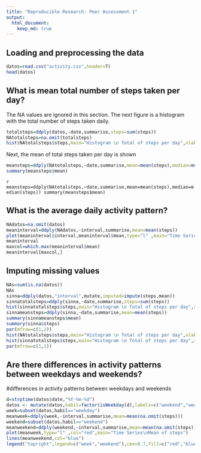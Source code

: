 ```yaml
---
title: "Reproducible Research: Peer Assessment 1"
output: 
  html_document:
    keep_md: true
---
```



## Loading and preprocessing the data

```r
datos=read.csv("activity.csv",header=T)
head(datos)
```
## What is mean total number of steps taken per day?
The NA values are ignored in this section. The next figure is a histogram with the total number of steps taken daily. 
```r
totalsteps=ddply(datos,~date,summarise,steps=sum(steps))
NAtotalsteps=na.omit(totalsteps)
hist(NAtotalsteps$steps,main="Histogram \n Total of steps per day",xlab="steps",col = "lightgray")
```

Next, the mean of total steps taken per day is shown
```r
meansteps=ddply(NAtotalsteps,~date,summarise,mean=mean(steps),median=median(steps))
summary(meansteps$mean)
```

 `r meansteps=ddply(NAtotalsteps,~date,summarise,mean=mean(steps),median=median(steps))
summary(meansteps$mean)`

## What is the average daily activity pattern?
```r
NAdatos=na.omit(datos)
meaninterval=ddply(NAdatos,~interval,summarise,mean=mean(steps))
plot(meaninterval$interval,meaninterval$mean,type="l" ,main="Time Series\nMean of steps")
meaninterval
maxcol=which.max(meaninterval$mean)
meaninterval[maxcol,]
```
## Imputing missing values
```r
NAs=sum(is.na(datos))
NAs
sinna=ddply(datos,"interval",mutate,imputed=impute(steps,mean))
sinnatotalsteps=ddply(sinna,~date,summarise,steps=sum(steps))
hist(sinnatotalsteps$steps,main="Histogram \n Total of steps per day",xlab="steps",col = "lightgray")
sinnameansteps=ddply(sinna,~date,summarise,mean=mean(steps))
summary(sinnameansteps$mean)
summary(sinna$steps)
par(mfrow=c(1,2))
hist(NAtotalsteps$steps,main="Histogram \n Total of steps per day",xlab="steps",col = "lightgray")
hist(sinnatotalsteps$steps,main="Histogram \n Total of steps per day",xlab="steps",col = "lightgray")
par(mfrow=c(1,1))
```

## Are there differences in activity patterns between weekdays and weekends?
#differences in activity patterns between weekdays and weekends
```r
d=strptime(datos$date,"%Y-%m-%d")
datos <- mutate(datos,habil=factor(isWeekday(d),labels=c("weekend","weekday")))
week=subset(datos,habil=="weekday")
meanweek=ddply(week,~interval,summarise,mean=mean(na.omit(steps)))
weekend=subset(datos,habil=="weekend")
meanweekend=ddply(weekend,~interval,summarise,mean=mean(na.omit(steps)))
plot(meanweek,type="l" ,col="red",main="Time Series\nMean of steps")
lines(meanweekend,col="blue")
legend("topright",legend=c("week","weekend"),cex=0.7,fill=c("red","blue"))
```
